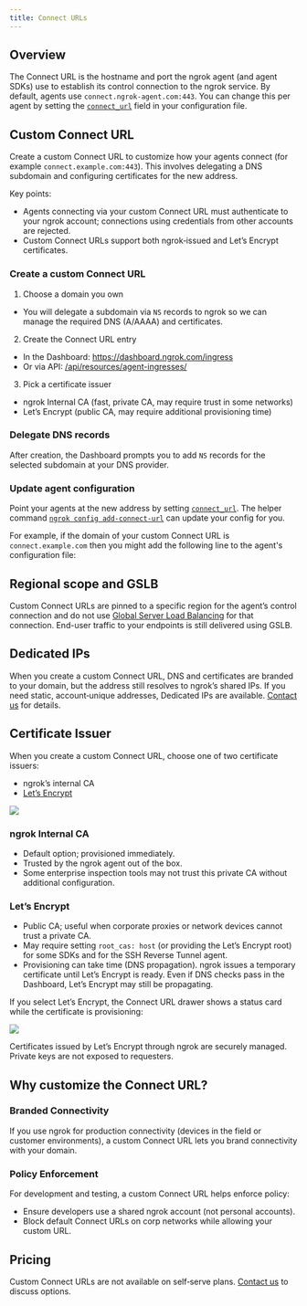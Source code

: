 ```yaml
---
title: Connect URLs
---
```







## Overview

The Connect URL is the hostname and port the ngrok agent (and agent SDKs) use to
establish its control connection to the ngrok service. By default, agents use
`connect.ngrok-agent.com:443`. You can change this per agent by setting the
[`connect_url`](/agent/config/v3/#connect_url) field in your configuration file.

## Custom Connect URL 

Create a custom Connect URL to customize how your agents connect (for example
`connect.example.com:443`). This involves delegating a DNS subdomain and
configuring certificates for the new address.

Key points:

- Agents connecting via your custom Connect URL must authenticate to your
  ngrok account; connections using credentials from other accounts are rejected.
- Custom Connect URLs support both ngrok‑issued and Let’s Encrypt certificates.

### Create a custom Connect URL

1. Choose a domain you own

- You will delegate a subdomain via `NS` records to ngrok so we can manage the
  required DNS (A/AAAA) and certificates.

2. Create the Connect URL entry

- In the Dashboard: https://dashboard.ngrok.com/ingress
- Or via API: [/api/resources/agent-ingresses/](/api/resources/agent-ingresses/)

3. Pick a certificate issuer

- ngrok Internal CA (fast, private CA, may require trust in some networks)
- Let’s Encrypt (public CA, may require additional provisioning time)

### Delegate DNS records

After creation, the Dashboard prompts you to add `NS` records for the selected
subdomain at your DNS provider.

### Update agent configuration

Point your agents at the new address by setting
[`connect_url`](/agent/config/v3/#connect_url). The helper command
[`ngrok config add-connect-url`](/agent/cli/#ngrok-config-add-connect-url) can
update your config for you.

For example, if the domain of your custom Connect URL is
`connect.example.com` then you might add the following line to the agent's
configuration file:

<Tabs>
	<Tab title="Agent CLI">
		<CustomIngressAgentCliExample />
	</Tab>
	<Tab title="Agent Config">
		<CustomIngressAgentConfigExample />
	</Tab>
	<Tab title="SSH Reverse Tunnel">
		<CustomIngressSshExample />
	</Tab>
	<Tab title="Go">
		<CustomIngressGoSdkExample />
	</Tab>
	<Tab title="Javascript">
		<CustomIngressJavascriptSdkExample />
	</Tab>
	<Tab title="Python">
		<CustomIngressPythonSdkExample />
	</Tab>
	<Tab title="Rust">
		<CustomIngressRustSdkExample />
	</Tab>
	<Tab title="Kubernetes Controller">
		<CustomIngressKubernetesExample />
	</Tab>
</Tabs>

## Regional scope and GSLB

Custom Connect URLs are pinned to a specific region for the agent’s control
connection and do not use
[Global Server Load Balancing](/universal-gateway/global-load-balancer/) for that
connection. End-user traffic to your endpoints is still delivered using GSLB.

## Dedicated IPs

When you create a custom Connect URL, DNS and certificates are branded to your
domain, but the address still resolves to ngrok’s shared IPs. If you need
static, account‑unique addresses, Dedicated IPs are available. [Contact us](mailto:sales@ngrok.com?subject=Dedicated+Ingress+IPs)
for details.

## Certificate Issuer

When you create a custom Connect URL, choose one of two certificate issuers:

- ngrok’s internal CA
- [Let’s Encrypt](https://letsencrypt.org/)

![](/img/docs/new-ingress.png)

### ngrok Internal CA

- Default option; provisioned immediately.
- Trusted by the ngrok agent out of the box.
- Some enterprise inspection tools may not trust this private CA without
  additional configuration.

### Let’s Encrypt

- Public CA; useful when corporate proxies or network devices cannot trust
  a private CA.
- May require setting `root_cas: host` (or providing the Let’s Encrypt root)
  for some SDKs and for the SSH Reverse Tunnel agent.
- Provisioning can take time (DNS propagation). ngrok issues a temporary
  certificate until Let’s Encrypt is ready. Even if DNS checks pass in the
  Dashboard, Let’s Encrypt may still be propagating.

If you select Let’s Encrypt, the Connect URL drawer shows a status card while
the certificate is provisioning:

![](/img/docs/certificate-provisioning-delayed.png)

<Note>
Certificates issued by Let’s Encrypt through ngrok are securely managed.
Private keys are not exposed to requesters.
</Note>

## Why customize the Connect URL?

### Branded Connectivity

If you use ngrok for production connectivity (devices in the field or customer
environments), a custom Connect URL lets you brand connectivity with your
domain.

### Policy Enforcement

For development and testing, a custom Connect URL helps enforce policy:

- Ensure developers use a shared ngrok account (not personal accounts).
- Block default Connect URLs on corp networks while allowing your custom URL.

## Pricing

Custom Connect URLs are not available on self‑serve plans.
[Contact us](mailto:sales@ngrok.com?subject=Custom+Connect+URL) to discuss options.
